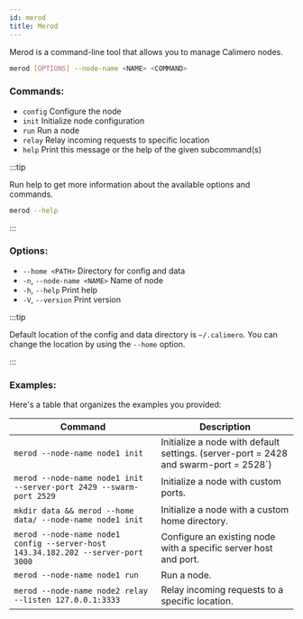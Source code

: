 ```yaml
---
id: merod
title: Merod
---
```


Merod is a command-line tool that allows you to manage Calimero nodes.

```bash title="Terminal"
merod [OPTIONS] --node-name <NAME> <COMMAND>
```

### Commands:

- `config` Configure the node
- `init` Initialize node configuration
- `run` Run a node
- `relay` Relay incoming requests to specific location
- `help` Print this message or the help of the given subcommand(s)

:::tip

Run help to get more information about the available options and commands.

```bash title="Terminal"
merod --help
```

:::

### Options:

- `--home <PATH>` Directory for config and data
- `-n`, `--node-name <NAME>` Name of node
- `-h`, `--help` Print help
- `-V`, `--version` Print version

:::tip

Default location of the config and data directory is `~/.calimero`. You can
change the location by using the `--home` option.

:::

### Examples:

Here's a table that organizes the examples you provided:

| **Command**                                                                      | **Description**                                                                      |
| -------------------------------------------------------------------------------- | ------------------------------------------------------------------------------------ |
| `merod --node-name node1 init`                                                   | Initialize a node with default settings. (server-port = 2428 and swarm-port = 2528`) |
| `merod --node-name node1 init --server-port 2429 --swarm-port 2529`              | Initialize a node with custom ports.                                                 |
| `mkdir data && merod --home data/ --node-name node1 init`                        | Initialize a node with a custom home directory.                                      |
| `merod --node-name node1 config --server-host 143.34.182.202 --server-port 3000` | Configure an existing node with a specific server host and port.                     |
| `merod --node-name node1 run`                                                    | Run a node.                                                                          |
| `merod --node-name node2 relay --listen 127.0.0.1:3333`                          | Relay incoming requests to a specific location.                                      |

```

```
